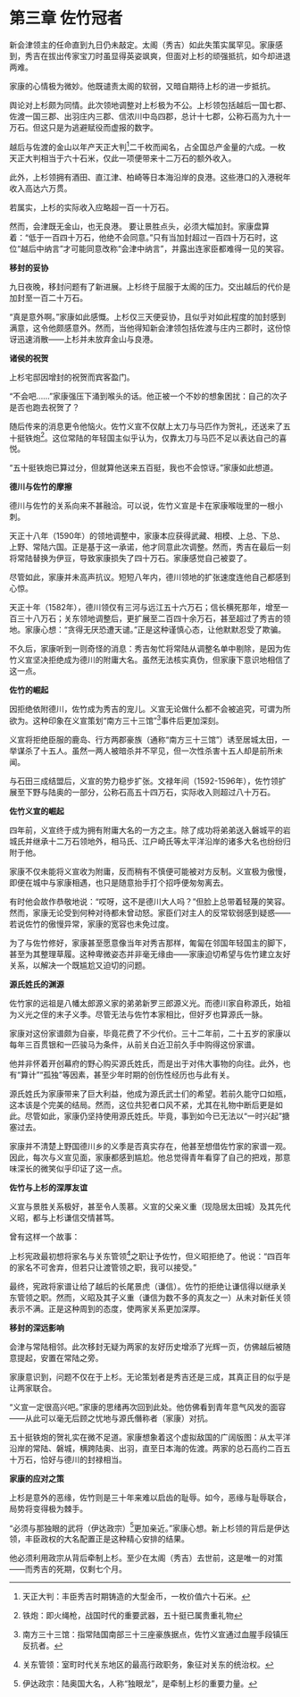# 第三章 佐竹冠者 {-}


新会津领主的任命直到九日仍未敲定。太阁（秀吉）如此失策实属罕见。家康感到，秀吉在拔出传家宝刀时虽显得英姿飒爽，但面对上杉的顽强抵抗，如今却进退两难。

家康的心情极为微妙。他既谴责太阁的软弱，又暗自期待上杉的进一步抵抗。

舆论对上杉颇为同情。此次领地调整对上杉极为不公。上杉领包括越后一国七郡、佐渡一国三郡、出羽庄内三郡、信浓川中岛四郡，总计十七郡，公称石高为九十一万石。但这只是为逃避赋役而虚报的数字。

越后与佐渡的金山以年产天正大判^[天正大判：丰臣秀吉时期铸造的大型金币，一枚价值六十石米。]二千枚而闻名，占全国总产金量的六成。一枚天正大判相当于六十石米，仅此一项便带来十二万石的额外收入。

此外，上杉领拥有酒田、直江津、柏崎等日本海沿岸的良港。这些港口的入港税年收入高达六万贯。

若属实，上杉的实际收入应略超一百一十万石。

然而，会津既无金山，也无良港。
要让景胜点头，必须大幅加封。家康盘算着：“低于一百四十万石，他绝不会同意。”只有当加封超过一百四十万石时，这位“越后中纳言”才可能同意改称“会津中纳言”，并露出连家臣都难得一见的笑容。

**移封的妥协**

九日夜晚，移封问题有了新进展。上杉终于屈服于太阁的压力。交出越后的代价是加封至一百二十万石。

“真是意外啊。”家康如此感慨。上杉仅三天便妥协，且似乎对如此程度的加封感到满意，这令他颇感意外。然而，当他得知新会津领包括佐渡与庄内三郡时，这份惊讶迅速消散——上杉并未放弃金山与良港。

**诸侯的祝贺**

上杉宅邸因增封的祝贺而宾客盈门。

“不会吧……”家康强压下涌到喉头的话。他正被一个不妙的想象困扰：自己的次子是否也跑去祝贺了？

随后传来的消息更令他恼火。佐竹义宣不仅献上太刀与马匹作为贺礼，还送来了五十挺铁炮^[铁炮：即火绳枪，战国时代的重要武器，五十挺已属贵重礼物]。这位常陆的年轻国主似乎认为，仅靠太刀与马匹不足以表达自己的喜悦。

“五十挺铁炮已算过分，但就算他送来五百挺，我也不会惊讶。”家康如此想道。


**德川与佐竹的摩擦**

德川与佐竹的关系向来不甚融洽。可以说，佐竹义宣是卡在家康喉咙里的一根小刺。

天正十八年（1590年）的领地调整中，家康本应获得武藏、相模、上总、下总、上野、常陆六国。正是基于这一承诺，他才同意此次调整。然而，秀吉在最后一刻将常陆替换为伊豆，导致家康损失了四十万石。家康感觉自己被耍了。

尽管如此，家康并未高声抗议。短短八年内，德川领地的扩张速度连他自己都感到心惊。

天正十年（1582年），德川领仅有三河与远江五十六万石；信长横死那年，增至一百三十八万石；关东领地调整后，更扩展至二百四十余万石，甚至超过了秀吉的领地。家康心想：“贪得无厌恐遭天谴。”正是这种谨慎心态，让他默默忍受了欺骗。

不久后，家康听到一则奇怪的消息：秀吉匆忙将常陆从调整名单中剔除，是因为佐竹义宣坚决拒绝成为德川的附庸大名。虽然无法核实真伪，但家康下意识地相信了这一点。

**佐竹的崛起**

因拒绝依附德川，佐竹成为秀吉的宠儿。义宣无论做什么都不会被追究，可谓为所欲为。这种印象在义宣策划“南方三十三馆”^[南方三十三馆：指常陆国南部三十三座豪族据点，佐竹义宣通过血腥手段镇压反抗者。]事件后更加深刻。

义宣将拒绝臣服的鹿岛、行方两郡豪族（通称“南方三十三馆”）诱至居城太田，一举谋杀了十五人。虽然一两人被暗杀并不罕见，但一次性杀害十五人却是前所未闻。

与石田三成结盟后，义宣的势力稳步扩张。文禄年间（1592-1596年），佐竹领扩展至下野与陆奥的一部分，公称石高五十四万石，实际收入则超过八十万石。

**佐竹义宣的崛起**

四年前，义宣终于成为拥有附庸大名的一方之主。除了成功将弟弟送入磐城平的岩城氏并继承十二万石领地外，相马氏、江户崎氏等太平洋沿岸的诸多大名也纷纷归附于他。

家康不仅未能将义宣收为附庸，反而稍有不慎便可能被对方反制。义宣极为傲慢，即便在城中与家康相遇，也只是随意抬手打个招呼便匆匆离去。

有时他会故作恭敬地说：“哎呀，这不是德川大人吗？”但脸上总带着轻蔑的笑容。然而，家康无论受到何种对待都未曾动怒。家臣们对主人的反常软弱感到疑惑——若说佐竹的傲慢异常，家康的宽容也未免过度。

为了与佐竹修好，家康甚至愿意像当年对秀吉那样，匍匐在邻国年轻国主的脚下，甚至为其整理草履。这种卑微姿态并非毫无缘由——家康迫切希望与佐竹建立友好关系，以解决一个既尴尬又迫切的问题。

**源氏姓氏的渊源**

佐竹家的远祖是八幡太郎源义家的弟弟新罗三郎源义光。而德川家自称源氏，始祖为义光之侄的末子义季。尽管无法与佐竹本家相比，但好歹也算源氏一脉。

家康对这份家谱颇为自豪，毕竟花费了不少代价。三十二年前，二十五岁的家康以每年三百贯银和一匹骏马为条件，从前关白近卫前久手中购得这份家谱。

他并非怀着开创幕府的野心购买源氏姓氏，而是出于对伟大事物的向往。此外，也有“算计”“孤独”等因素，甚至少年时期的创伤性经历也与此有关。

源氏姓氏为家康带来了巨大利益，他成为源氏武士们的希望。若前久能守口如瓶，这本该是个完美的结局。然而，这位共犯者口风不紧，尤其在礼物中断后更是如此。尽管如此，家康仍坚持使用源氏姓氏。毕竟，事到如今已无法以“一时兴起”搪塞过去。

家康并不清楚上野国德川乡的义季是否真实存在，他甚至想借佐竹家的家谱一观。因此，每次与义宣见面，家康都感到尴尬。他总觉得青年看穿了自己的把戏，那意味深长的微笑似乎印证了这一点。

**佐竹与上杉的深厚友谊**

义宣与景胜关系极好，甚至令人羡慕。义宣的父亲义重（现隐居太田城）及其先代义昭，都与上杉谦信交情甚笃。

曾有这样一个故事：

上杉宪政最初想将家名与关东管领^[关东管领：室町时代关东地区的最高行政职务，象征对关东的统治权。]之职让予佐竹，但义昭拒绝了。他说：“四百年的家名不可舍弃，但若只让渡管领之职，我可以接受。”

最终，宪政将家谱让给了越后的长尾景虎（谦信）。佐竹的拒绝让谦信得以继承关东管领之职。然而，义昭及其子义重（谦信为数不多的真友之一）从未对新任关领表示不满。正是这种周到的态度，使两家关系更加深厚。

**移封的深远影响**

会津与常陆相邻。此次移封无疑为两家的友好历史增添了光辉一页，仿佛越后被随意提起，安置在常陆之旁。

家康意识到，问题不仅在于上杉。无论策划者是秀吉还是三成，其真正目的似乎是让两家联合。

“义宣一定很高兴吧。”家康的思绪再次回到此处。他仿佛看到青年意气风发的面容——从此可以毫无后顾之忧地与源氏僭称者（家康）对抗。

五十挺铁炮的贺礼实在微不足道。家康想象着这个虚拟敌国的广阔版图：从太平洋沿岸的常陆、磐城，横跨陆奥、出羽，直至日本海的佐渡。两家的总石高约二百五十万石，恰好与德川的封禄相当。

**家康的应对之策**

上杉是意外的恶缘，佐竹则是三十年来难以启齿的耻辱。如今，恶缘与耻辱联合，局势将变得极为棘手。

“必须与那独眼的武将（伊达政宗）^[伊达政宗：陆奥国大名，人称“独眼龙”，是牵制上杉的重要力量。]更加亲近。”家康心想。新上杉领的背后是伊达领，丰臣政权的大名配置正是这种精心安排的结果。

他必须利用政宗从背后牵制上杉。至少在太阁（秀吉）去世前，这是唯一的对策——而秀吉的死期，仅剩七个月。
